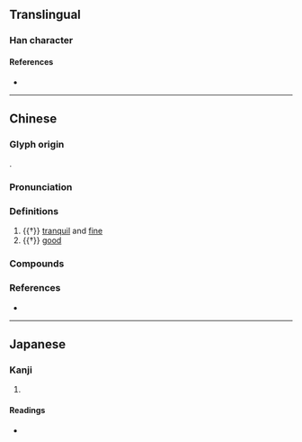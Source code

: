 {{also|婳}}
{{character info}}
==Translingual==

===Han character===
{{Han char|rn=38|rad=女|as=12|sn=15|four=45416|canj=VLGM|ids=⿰女畫}}

====References====
* {{Han ref|kx=0271.120|dkj=06719|dj=0539.050|hdz=21082.150|uh=5AFF|ud=23295|bh=E554|bd=58708}}

----

==Chinese==
{{zh-forms|s=婳}}

===Glyph origin===
{{Han etym}}
{{Han compound|女|畫|ls=psc|c1=s|c2=p|t1=woman}}.

===Pronunciation===
{{zh-pron
|m=huà
|c=waak6
|mc=y
|oc=y
|cat=a
}}

===Definitions===
{{zh-hanzi}}

# {{†}} {{lb|zh|of a girl}} [[tranquil]] and [[fine]]
# {{†}} [[good]]

===Compounds===
{{zh-der|姽嫿|徽嫿}}

===References===
* {{R:twedu|B00704}}

----

==Japanese==

===Kanji===
{{ja-kanji|grade=|rs=女12}}

# {{rfdef|ja|sort=女12}}

====Readings====
* {{ja-readings|on=かく,ぎゃく|kun=しとやか,みめよい}}